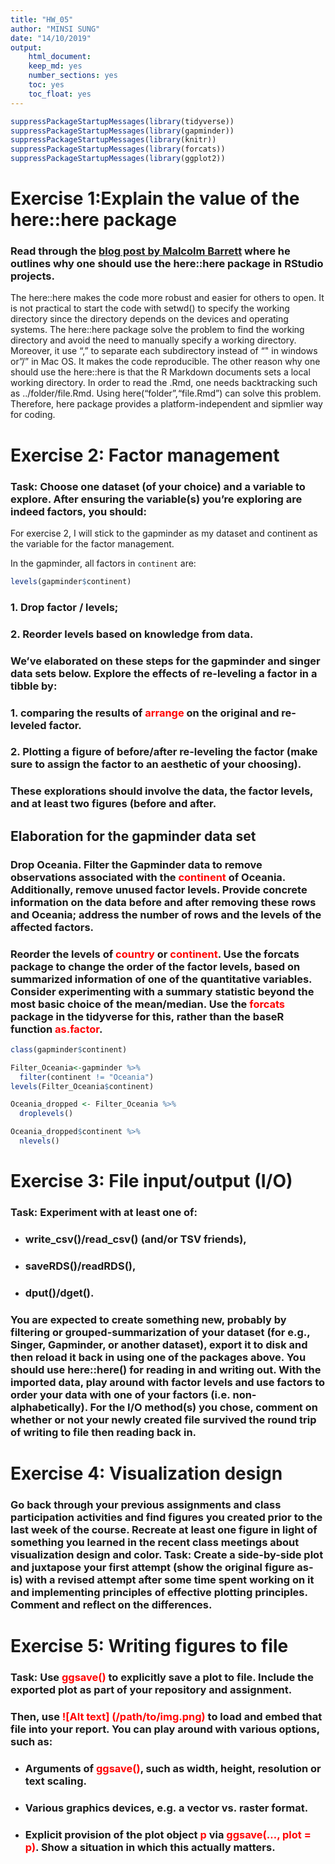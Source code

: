 ```yaml
---
title: "HW_05"
author: "MINSI SUNG"
date: "14/10/2019"
output:
    html_document:
    keep_md: yes
    number_sections: yes
    toc: yes
    toc_float: yes
---
```


```r
suppressPackageStartupMessages(library(tidyverse)) 
suppressPackageStartupMessages(library(gapminder))
suppressPackageStartupMessages(library(knitr))
suppressPackageStartupMessages(library(forcats))
suppressPackageStartupMessages(library(ggplot2))
```


# Exercise 1:Explain the value of the here::here package

### Read through the [blog post by Malcolm Barrett](https://malco.io/2018/11/05/why-should-i-use-the-here-package-when-i-m-already-using-projects/) where he outlines why one should use the here::here package in RStudio projects.

The here::here makes the code more robust and easier for others to open. It is not practical to start the code with setwd() to specify the working directory since the directory depends on the devices and operating systems. The here::here package solve the problem to find the working directory and avoid the need to manually specify a working directory. 
Moreover, it use ", " to separate each subdirectory instead of "\" in windows or "/" in Mac OS. It makes the code reproducible.
The other reason why one should use the here::here is that the R Markdown documents sets a local working directory. In order to read the .Rmd, one needs backtracking such as ../folder/file.Rmd. Using here("folder","file.Rmd") can solve this problem.
Therefore, here package provides a platform-independent and sipmlier way for coding.


# Exercise 2: Factor management

### Task: Choose **one** dataset (of your choice) and a variable to explore. After ensuring the variable(s) you’re exploring are indeed factors, you should:

For exercise 2, I will stick to the gapminder as my dataset and continent as the variable for the factor management.

In the gapminder, all factors in `continent` are:
```r
levels(gapminder$continent)
```


### 1. Drop factor / levels;
### 2. Reorder levels based on knowledge from data.

### We’ve elaborated on these steps for the gapminder and singer data sets below. Explore the effects of re-leveling a factor in a tibble by:

### 1. comparing the results of <span style="color:red">arrange</span> on the original and re-leveled factor.
### 2. Plotting a figure of before/after re-leveling the factor (make sure to assign the factor to an aesthetic of your choosing).
### These explorations should involve the data, the factor levels, and at least two figures (before and after.

## **Elaboration for the gapminder data set**
### **Drop Oceania.** Filter the Gapminder data to remove observations associated with the <span style="color:red">continent</span> of Oceania. Additionally, remove unused factor levels. Provide concrete information on the data before and after removing these rows and Oceania; address the number of rows and the levels of the affected factors.

### **Reorder the levels of <span style="color:red">country</span> or <span style="color:red">continent</span>.** Use the forcats package to change the order of the factor levels, based on summarized information of one of the quantitative variables. Consider experimenting with a summary statistic beyond the most basic choice of the mean/median. Use the <span style="color:red">forcats</span> package in the tidyverse for this, rather than the baseR function <span style="color:red">as.factor</span>.



```r
class(gapminder$continent)
```


```r
Filter_Oceania<-gapminder %>% 
  filter(continent != "Oceania")
levels(Filter_Oceania$continent)
```
```r
Oceania_dropped <- Filter_Oceania %>% 
  droplevels()

Oceania_dropped$continent %>% 
  nlevels()
```


# Exercise 3: File input/output (I/O)

### Task: Experiment with at least one of:
* ###  write_csv()/read_csv() (and/or TSV friends),
* ### saveRDS()/readRDS(),
* ### dput()/dget().

### You are expected to create something new, probably by filtering or grouped-summarization of your dataset (for e.g., Singer, Gapminder, or another dataset), export it to disk and then reload it back in using one of the packages above. You should use here::here() for reading in and writing out. With the imported data, play around with factor levels and use factors to order your data with one of your factors (i.e. non-alphabetically). For the I/O method(s) you chose, comment on whether or not your newly created file survived the round trip of writing to file then reading back in.

# Exercise 4: Visualization design
### Go back through your previous assignments and class participation activities and find figures you created prior to the last week of the course. Recreate at least one figure in light of something you learned in the recent class meetings about visualization design and color. Task: Create a side-by-side plot and juxtapose your first attempt (show the original figure as-is) with a revised attempt after some time spent working on it and implementing principles of effective plotting principles. Comment and reflect on the differences.

# Exercise 5: Writing figures to file
### Task: Use <span style="color:red">ggsave()</span> to explicitly save a plot to file. Include the exported plot as part of your repository and assignment.

### Then, use <span style="color:red">![Alt text] (/path/to/img.png) </span> to load and embed that file into your report. You can play around with various options, such as:

* ### Arguments of <span style="color:red">ggsave()</span>, such as width, height, resolution or text scaling.
* ### Various graphics devices, e.g. a vector vs. raster format.
* ### Explicit provision of the plot object <span style="color:red">p</span> via <span style="color:red">ggsave(..., plot = p)</span>. Show a situation in which this actually matters.

